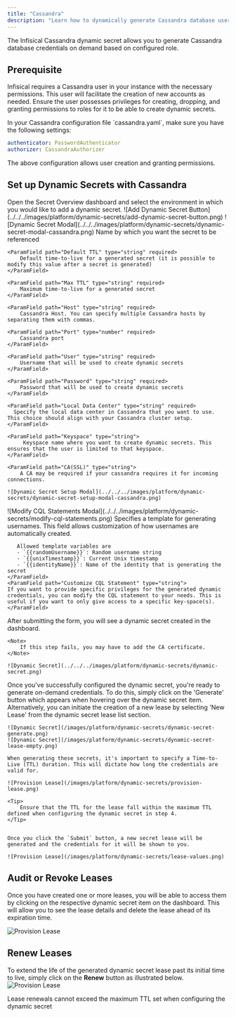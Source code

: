 ```yaml
---
title: "Cassandra"
description: "Learn how to dynamically generate Cassandra database user credentials"
---
```


The Infisical Cassandra dynamic secret allows you to generate Cassandra database credentials on demand based on configured role.

## Prerequisite

Infisical requires a Cassandra user in your instance with the necessary permissions. This user will facilitate the creation of new accounts as needed.
Ensure the user possesses privileges for creating, dropping, and granting permissions to roles for it to be able to create dynamic secrets.

<Tip>
In your Cassandra configuration file `cassandra.yaml`, make sure you have the following settings:

```yaml
authenticator: PasswordAuthenticator
authorizer: CassandraAuthorizer
```
</Tip>

The above configuration allows user creation and granting permissions.

## Set up Dynamic Secrets with Cassandra

<Steps>
  <Step title="Open Secret Overview Dashboard">
	Open the Secret Overview dashboard and select the environment in which you would like to add a dynamic secret.
  </Step>
  <Step title="Click on the 'Add Dynamic Secret' button">
	![Add Dynamic Secret Button](../../../images/platform/dynamic-secrets/add-dynamic-secret-button.png)
  </Step>
  <Step title="Select Cassandra">
	![Dynamic Secret Modal](../../../images/platform/dynamic-secrets/dynamic-secret-modal-cassandra.png)
  </Step>
  <Step title="Provide the inputs for dynamic secret parameters">
	<ParamField path="Secret Name" type="string" required>
		Name by which you want the secret to be referenced
	</ParamField>

	<ParamField path="Default TTL" type="string" required>
		Default time-to-live for a generated secret (it is possible to modify this value after a secret is generated)
	</ParamField>

	<ParamField path="Max TTL" type="string" required>
		Maximum time-to-live for a generated secret
	</ParamField>

	<ParamField path="Host" type="string" required>
		Cassandra Host. You can specify multiple Cassandra hosts by separating them with commas.
  </ParamField>

	<ParamField path="Port" type="number" required>
		Cassandra port
	</ParamField>

	<ParamField path="User" type="string" required>
		Username that will be used to create dynamic secrets
	</ParamField>

	<ParamField path="Password" type="string" required>
		Password that will be used to create dynamic secrets
	</ParamField>

	<ParamField path="Local Data Center" type="string" required>
	  Specify the local data center in Cassandra that you want to use. This choice should align with your Cassandra cluster setup.
	</ParamField>

	<ParamField path="Keyspace" type="string">
		 Keyspace name where you want to create dynamic secrets. This ensures that the user is limited to that keyspace.
	</ParamField>

	<ParamField path="CA(SSL)" type="string">
		A CA may be required if your cassandra requires it for incoming connections.
  </ParamField>

	![Dynamic Secret Setup Modal](../../../images/platform/dynamic-secrets/dynamic-secret-setup-modal-cassandra.png)

  </Step>
  <Step title="(Optional) Modify CQL Statements">
  ![Modify CQL Statements Modal](../../../images/platform/dynamic-secrets/modify-cql-statements.png)
  <ParamField path="Username Template" type="string" default="{{randomUsername}}">
       Specifies a template for generating usernames. This field allows customization of how usernames are automatically created.

       Allowed template variables are
       - `{{randomUsername}}`: Random username string
       - `{{unixTimestamp}}`: Current Unix timestamp
	   - `{{identityName}}`: Name of the identity that is generating the secret
	</ParamField>
	<ParamField path="Customize CQL Statement" type="string">
  	If you want to provide specific privileges for the generated dynamic credentials, you can modify the CQL statement to your needs. This is useful if you want to only give access to a specific key-space(s).
	</ParamField>
  </Step>
  <Step title="Click 'Submit'">
  	After submitting the form, you will see a dynamic secret created in the dashboard.

	<Note>
		If this step fails, you may have to add the CA certificate.
	</Note>

	![Dynamic Secret](../../../images/platform/dynamic-secrets/dynamic-secret.png)
  </Step>
  <Step title="Generate dynamic secrets">
	Once you've successfully configured the dynamic secret, you're ready to generate on-demand credentials.
	To do this, simply click on the 'Generate' button which appears when hovering over the dynamic secret item.
	Alternatively, you can initiate the creation of a new lease by selecting 'New Lease' from the dynamic secret lease list section.

	![Dynamic Secret](/images/platform/dynamic-secrets/dynamic-secret-generate.png)
	![Dynamic Secret](/images/platform/dynamic-secrets/dynamic-secret-lease-empty.png)

	When generating these secrets, it's important to specify a Time-to-Live (TTL) duration. This will dictate how long the credentials are valid for.

	![Provision Lease](/images/platform/dynamic-secrets/provision-lease.png)

	<Tip>
		Ensure that the TTL for the lease fall within the maximum TTL defined when configuring the dynamic secret in step 4.
	</Tip>


	Once you click the `Submit` button, a new secret lease will be generated and the credentials for it will be shown to you.

	![Provision Lease](/images/platform/dynamic-secrets/lease-values.png)
  </Step>
</Steps>

## Audit or Revoke Leases
Once you have created one or more leases, you will be able to access them by clicking on the respective dynamic secret item on the dashboard.
This will allow you to see the lease details and delete the lease ahead of its expiration time.

![Provision Lease](/images/platform/dynamic-secrets/lease-data.png)

## Renew Leases
To extend the life of the generated dynamic secret lease past its initial time to live, simply click on the **Renew** button as illustrated below.
![Provision Lease](/images/platform/dynamic-secrets/dynamic-secret-lease-renew.png)

<Warning>
	Lease renewals cannot exceed the maximum TTL set when configuring the dynamic secret
</Warning>
